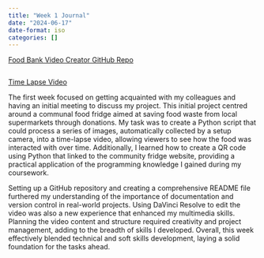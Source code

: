 ```yaml
---
title: "Week 1 Journal"
date: "2024-06-17"
date-format: iso
categories: []
---
```


[Food Bank Video Creator GitHub Repo](https://github.com/Jamess200/FoodBank)
```python
```
[Time Lapse Video](https://youtu.be/YQYi-I0GTlc)

The first week focused on getting acquainted with my colleagues and having an initial meeting to discuss my project. This initial project centred around a communal food fridge aimed at saving food waste from local supermarkets through donations. My task was to create a Python script that could process a series of images, automatically collected by a setup camera, into a time-lapse video, allowing viewers to see how the food was interacted with over time. Additionally, I learned how to create a QR code using Python that linked to the community fridge website, providing a practical application of the programming knowledge I gained during my coursework.

Setting up a GitHub repository and creating a comprehensive README file furthered my understanding of the importance of documentation and version control in real-world projects. Using DaVinci Resolve to edit the video was also a new experience that enhanced my multimedia skills. Planning the video content and structure required creativity and project management, adding to the breadth of skills I developed. Overall, this week effectively blended technical and soft skills development, laying a solid foundation for the tasks ahead.